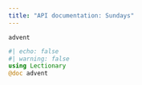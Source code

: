 ```yaml
---
title: "API documentation: Sundays"
---
```





`advent` 

:::{.callout-note appearance="minimal"}
```julia
#| echo: false
#| warning: false
using Lectionary
@doc advent
```
:::